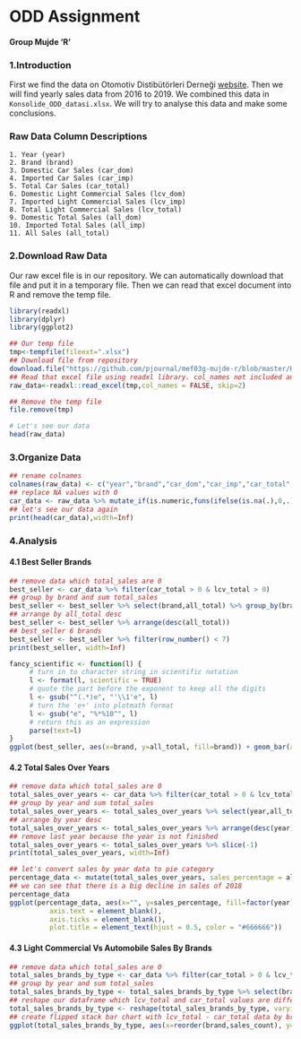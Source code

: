 # ODD Assignment
#### Group Mujde ‘R’
### 1.Introduction
First we find the data on Otomotiv Distibütörleri Derneği [website](http://www.odd.org.tr/web_2837_1/neuralnetwork.aspx?type=36). Then we will find yearly sales data from 2016 to 2019. We combined this data in ```Konsolide_ODD_datasi.xlsx```. We will try to analyse this data and make some conclusions.

### Raw Data Column Descriptions

```
1. Year (year)
2. Brand (brand)
3. Domestic Car Sales (car_dom)
4. Imported Car Sales (car_imp)
5. Total Car Sales (car_total)
6. Domestic Light Commercial Sales (lcv_dom)
7. Imported Light Commercial Sales (lcv_imp)
8. Total Light Commercial Sales (lcv_total)
9. Domestic Total Sales (all_dom)
10. Imported Total Sales (all_imp)
11. All Sales (all_total)
```
### 2.Download Raw Data
Our raw excel file is in our repository. We can automatically download that file and put it in a temporary file. Then we can read that excel document into R and remove the temp file.

```{r, echo=FALSE, message=FALSE}
library(readxl)
library(dplyr)
library(ggplot2)
```

```{r, echo=TRUE, message=FALSE}
## Our temp file
tmp<-tempfile(fileext=".xlsx")
## Download file from repository
download.file("https://github.com/pjournal/mef03g-mujde-r/blob/master/Konsolide_ODD_datasi.xlsx?raw=true",destfile=tmp, mode='wb')
## Read that excel file using readxl library. col_names not included and first two rows skipped
raw_data<-readxl::read_excel(tmp,col_names = FALSE, skip=2)
```

```{r,  echo=TRUE}
## Remove the temp file
file.remove(tmp)
```


``` {r, echo=TRUE}
# Let's see our data
head(raw_data)
```

### 3.Organize Data

```{r, echo=TRUE, message=FALSE, warning=FALSE}
## rename colnames
colnames(raw_data) <- c("year","brand","car_dom","car_imp","car_total","lcv_dom","lcv_imp","lcv_total","all_dom","all_imp","all_total")
## replace NA values with 0
car_data <- raw_data %>% mutate_if(is.numeric,funs(ifelse(is.na(.),0,.)))
## let's see our data again
print(head(car_data),width=Inf)
```

### 4.Analysis
#### 4.1 Best Seller Brands
```{r, echo=TRUE}
## remove data which total_sales are 0
best_seller <- car_data %>% filter(car_total > 0 & lcv_total > 0) 
## group by brand and sum total_sales
best_seller <- best_seller %>% select(brand,all_total) %>% group_by(brand) %>% summarise(all_total = sum(all_total))
## arrange by all_total desc
best_seller <- best_seller %>% arrange(desc(all_total))
## best_seller 6 brands
best_seller <- best_seller %>% filter(row_number() < 7)
print(best_seller, width=Inf)
```

```{r, echo=TRUE}
fancy_scientific <- function(l) {
     # turn in to character string in scientific notation
     l <- format(l, scientific = TRUE)
     # quote the part before the exponent to keep all the digits
     l <- gsub("^(.*)e", "'\\1'e", l)
     # turn the 'e+' into plotmath format
     l <- gsub("e", "%*%10^", l)
     # return this as an expression
     parse(text=l)
}
ggplot(best_seller, aes(x=brand, y=all_total, fill=brand)) + geom_bar(alpha=0.6,stat="identity") + geom_point() + scale_y_continuous(labels=fancy_scientific) + labs(x="Brand Name",y="Sales Count",title="6 Best Seller Brands",fill="Brand")

```

#### 4.2 Total Sales Over Years

```{r, echo=TRUE}
## remove data which total_sales are 0
total_sales_over_years <- car_data %>% filter(car_total > 0 & lcv_total > 0) 
## group by year and sum total_sales
total_sales_over_years <- total_sales_over_years %>% select(year,all_total) %>% group_by(year) %>% summarise(all_total = sum(all_total))
## arrange by year desc
total_sales_over_years <- total_sales_over_years %>% arrange(desc(year))
## remove last year because the year is not finished
total_sales_over_years <- total_sales_over_years %>% slice(-1)
print(total_sales_over_years, width=Inf)
```

```{r, echo=TRUE}
## let's convert sales by year data to pie category
percentage_data <- mutate(total_sales_over_years, sales_percentage = all_total / sum(all_total) * 100)
## we can see that there is a big decline in sales of 2018
percentage_data
ggplot(percentage_data, aes(x="", y=sales_percentage, fill=factor(year))) + geom_bar(stat="identity", width=1) + coord_polar("y", start=0) +geom_text(aes(label = paste0(round(sales_percentage), "%")), position = position_stack(vjust = 0.5)) + scale_fill_manual(values=c("#55DDE0", "#33658A", "#2F4858")) + labs(x = NULL, y = NULL, fill = NULL, title = "Sales Percentage Over Year") + theme_classic() + theme(axis.line = element_blank(),
          axis.text = element_blank(),
          axis.ticks = element_blank(),
          plot.title = element_text(hjust = 0.5, color = "#666666"))
```

#### 4.3 Light Commercial Vs Automobile Sales By Brands
```{r, echo=TRUE}
## remove data which total_sales are 0
total_sales_brands_by_type <- car_data %>% filter(car_total > 0 & lcv_total > 0)
## group by year and sum total_sales
total_sales_brands_by_type <- total_sales_brands_by_type %>% select(brand, year,lcv_total, car_total) %>% group_by(brand) %>% summarise(lcv_total = sum(lcv_total), car_total = sum(car_total)) %>% select (brand, lcv_total, car_total)
## reshape our dataframe which lcv_total and car_total values are different rows by brand
total_sales_brands_by_type <- reshape(total_sales_brands_by_type, varying = c("lcv_total", "car_total"), timevar="sales_type", v.names="sales_count", times = c("lcv_total", "car_total"),direction="long")
## create flipped stack bar chart with lcv_total - car_total data by brands
ggplot(total_sales_brands_by_type, aes(x=reorder(brand,sales_count), y=sales_count/1000)) + geom_bar(aes(fill = sales_type), stat = "identity",position ="stack") + coord_flip() + geom_point() + labs(x="Brand Name",y="Sales Count K (divided by 1000)",title="Car / Commercial Sales By Brands",fill="Brand")
```
